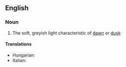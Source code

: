 ==English==

===Noun===
{{en-noun|sg=[[half]]-[[light]]|-}}

# The soft, greyish light characteristic of [[dawn]] or [[dusk]]

====Translations====
{{trans-top|the soft, greyish light characteristic of dawn or dusk}}
*Hungarian: {{t|hu|félhomály}}
*Italian: {{t|it|semioscurità|f}}
{{trans-mid}}

{{trans-bottom}}